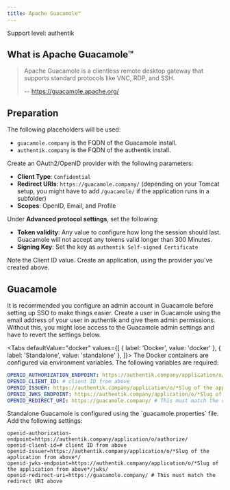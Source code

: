 ```yaml
---
title: Apache Guacamole™
---
```


<span class="badge badge--primary">Support level: authentik</span>

## What is Apache Guacamole™

> Apache Guacamole is a clientless remote desktop gateway that supports standard protocols like VNC, RDP, and SSH.
>
> -- https://guacamole.apache.org/

## Preparation

The following placeholders will be used:

- `guacamole.company` is the FQDN of the Guacamole install.
- `authentik.company` is the FQDN of the authentik install.

Create an OAuth2/OpenID provider with the following parameters:

- **Client Type**: `Confidential`
- **Redirect URIs**: `https://guacamole.company/` (depending on your Tomcat setup, you might have to add `/guacamole/` if the application runs in a subfolder)
- **Scopes**: OpenID, Email, and Profile

Under **Advanced protocol settings**, set the following:

- **Token validity**: Any value to configure how long the session should last. Guacamole will not accept any tokens valid longer than 300 Minutes.
- **Signing Key**: Set the key as `authentik Self-signed Certificate`

Note the Client ID value. Create an application, using the provider you've created above.

## Guacamole

It is recommended you configure an admin account in Guacamole before setting up SSO to make things easier. Create a user in Guacamole using the email address of your user in authentik and give them admin permissions. Without this, you might lose access to the Guacamole admin settings and have to revert the settings below.


<Tabs
  defaultValue="docker"
  values={[
    { label: 'Docker', value: 'docker' },
    { label: 'Standalone', value: 'standalone' },
  ]}>
  <TabItem value="docker">
    The Docker containers are configured via environment variables. The following variables are required:

```yaml
OPENID_AUTHORIZATION_ENDPOINT: https://authentik.company/application/o/authorize/
OPENID_CLIENT_ID: # client ID from above
OPENID_ISSUER: https://authentik.company/application/o/*Slug of the application from above*/
OPENID_JWKS_ENDPOINT: https://authentik.company/application/o/*Slug of the application from above*/jwks/
OPENID_REDIRECT_URI: https://guacamole.company/ # This must match the redirect URI above
```

  </TabItem>
  <TabItem value="standalone">
    Standalone Guacamole is configured using the `guacamole.properties` file. Add the following settings:

```
openid-authorization-endpoint=https://authentik.company/application/o/authorize/
openid-client-id=# client ID from above
openid-issuer=https://authentik.company/application/o/*Slug of the application from above*/
openid-jwks-endpoint=https://authentik.company/application/o/*Slug of the application from above*/jwks/
openid-redirect-uri=https://guacamole.company/ # This must match the redirect URI above
```

  </TabItem>
</Tabs>